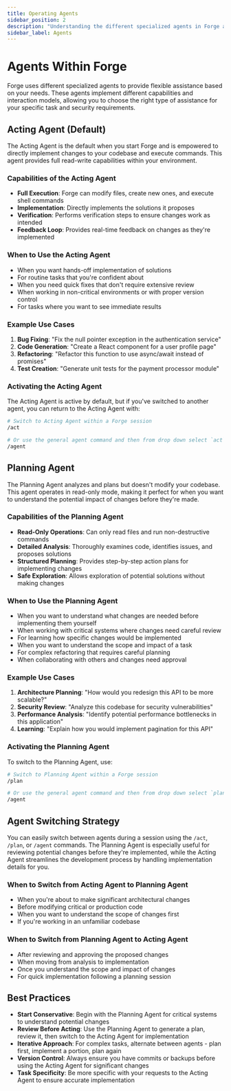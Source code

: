 ```yaml
---
title: Operating Agents
sidebar_position: 2
description: "Understanding the different specialized agents in Forge and when to use each."
sidebar_label: Agents
---
```


# Agents Within Forge

Forge uses different specialized agents to provide flexible assistance based on your needs. These agents implement different capabilities and interaction models, allowing you to choose the right type of assistance for your specific task and security requirements.

## Acting Agent (Default)

The Acting Agent is the default when you start Forge and is empowered to directly implement changes to your codebase and execute commands. This agent provides full read-write capabilities within your environment.

### Capabilities of the Acting Agent

- **Full Execution**: Forge can modify files, create new ones, and execute shell commands
- **Implementation**: Directly implements the solutions it proposes
- **Verification**: Performs verification steps to ensure changes work as intended
- **Feedback Loop**: Provides real-time feedback on changes as they're implemented

### When to Use the Acting Agent

- When you want hands-off implementation of solutions
- For routine tasks that you're confident about
- When you need quick fixes that don't require extensive review
- When working in non-critical environments or with proper version control
- For tasks where you want to see immediate results

### Example Use Cases

1. **Bug Fixing**: "Fix the null pointer exception in the authentication service"
2. **Code Generation**: "Create a React component for a user profile page"
3. **Refactoring**: "Refactor this function to use async/await instead of promises"
4. **Test Creation**: "Generate unit tests for the payment processor module"

### Activating the Acting Agent

The Acting Agent is active by default, but if you've switched to another agent, you can return to the Acting Agent with:

```bash
# Switch to Acting Agent within a Forge session
/act

# Or use the general agent command and then from drop down select `act` agent
/agent
```

## Planning Agent

The Planning Agent analyzes and plans but doesn't modify your codebase. This agent operates in read-only mode, making it perfect for when you want to understand the potential impact of changes before they're made.

### Capabilities of the Planning Agent

- **Read-Only Operations**: Can only read files and run non-destructive commands
- **Detailed Analysis**: Thoroughly examines code, identifies issues, and proposes solutions
- **Structured Planning**: Provides step-by-step action plans for implementing changes
- **Safe Exploration**: Allows exploration of potential solutions without making changes

### When to Use the Planning Agent

- When you want to understand what changes are needed before implementing them yourself
- When working with critical systems where changes need careful review
- For learning how specific changes would be implemented
- When you want to understand the scope and impact of a task
- For complex refactoring that requires careful planning
- When collaborating with others and changes need approval

### Example Use Cases

1. **Architecture Planning**: "How would you redesign this API to be more scalable?"
2. **Security Review**: "Analyze this codebase for security vulnerabilities"
3. **Performance Analysis**: "Identify potential performance bottlenecks in this application"
4. **Learning**: "Explain how you would implement pagination for this API"

### Activating the Planning Agent

To switch to the Planning Agent, use:

```bash
# Switch to Planning Agent within a Forge session
/plan

# Or use the general agent command and then from drop down select `plan` agent
/agent 
```

## Agent Switching Strategy

You can easily switch between agents during a session using the `/act`, `/plan`, or `/agent` commands. The Planning Agent is especially useful for reviewing potential changes before they're implemented, while the Acting Agent streamlines the development process by handling implementation details for you.

### When to Switch from Acting Agent to Planning Agent

- When you're about to make significant architectural changes
- Before modifying critical or production code
- When you want to understand the scope of changes first
- If you're working in an unfamiliar codebase

### When to Switch from Planning Agent to Acting Agent

- After reviewing and approving the proposed changes
- When moving from analysis to implementation
- Once you understand the scope and impact of changes
- For quick implementation following a planning session

## Best Practices

- **Start Conservative**: Begin with the Planning Agent for critical systems to understand potential changes
- **Review Before Acting**: Use the Planning Agent to generate a plan, review it, then switch to the Acting Agent for implementation
- **Iterative Approach**: For complex tasks, alternate between agents - plan first, implement a portion, plan again
- **Version Control**: Always ensure you have commits or backups before using the Acting Agent for significant changes
- **Task Specificity**: Be more specific with your requests to the Acting Agent to ensure accurate implementation

<!-- Note: This page focuses on the specialized agents in Forge. For information about built-in commands, see the Commands section. -->
